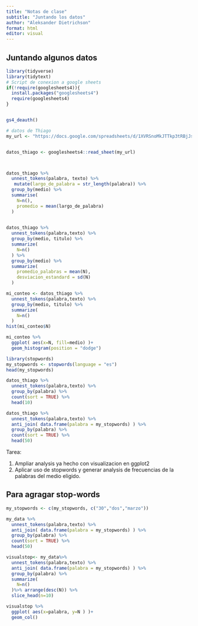 ```yaml
---
title: "Notas de clase"
subtitle: "Juntando los datos"
author: "Aleksander Dietrichson"
format: html
editor: visual
---
```


## Juntando algunos datos

```r
library(tidyverse)
library(tidytext)
# Script de conexion a google sheets
if(!require(googlesheets4)){
  install.packages("googlesheets4")
  require(googlesheets4)
}


gs4_deauth()

# datos de Thiago
my_url <- "https://docs.google.com/spreadsheets/d/1XVRSnoMkJTTkp3tRBjJsJLWmtl8cs7ThLf0iwza7L00/edit?usp=sharing"


datos_thiago <- googlesheets4::read_sheet(my_url)




```

```r

datos_thiago %>% 
  unnest_tokens(palabra, texto) %>% 
   mutate(largo_de_palabra = str_length(palabra)) %>% 
  group_by(medio) %>% 
  summarise(
    N=n(),
    promedio = mean(largo_de_palabra)
  )
  
```

```r
datos_thiago %>% 
  unnest_tokens(palabra,texto) %>% 
  group_by(medio, titulo) %>% 
  summarize(
    N=n()
  ) %>% 
  group_by(medio) %>% 
  summarize(
    promedio_palabras = mean(N),
    desviacion_estandard = sd(N)
  )
```

```r
mi_conteo <- datos_thiago %>% 
  unnest_tokens(palabra,texto) %>% 
  group_by(medio, titulo) %>% 
  summarize(
    N=n()
  )
hist(mi_conteo$N)
```

```r
mi_conteo %>% 
  ggplot( aes(x=N, fill=medio) )+
  geom_histogram(position = "dodge")
```

```r
library(stopwords)
my_stopwords <- stopwords(language = "es")
head(my_stopwords)
```

```r
datos_thiago %>% 
  unnest_tokens(palabra,texto) %>% 
  group_by(palabra) %>% 
  count(sort = TRUE) %>% 
  head(10)
```

```r
datos_thiago %>% 
  unnest_tokens(palabra,texto) %>%
  anti_join( data.frame(palabra = my_stopwords) ) %>% 
  group_by(palabra) %>% 
  count(sort = TRUE) %>% 
  head(50)
```

Tarea:

1.  Ampliar analysis ya hecho con visualizacion en ggplot2
2.  Aplicar uso de stopwords y generar analysis de frecuencias de la palabras del medio eligido.

## Para agragar stop-words

```r

my_stopwords <- c(my_stopwords, c("30","dos","marzo"))

my_data %>% 
  unnest_tokens(palabra,texto) %>%
  anti_join( data.frame(palabra = my_stopwords) ) %>% 
  group_by(palabra) %>% 
  count(sort = TRUE) %>% 
  head(50)
```

```r
visualstop<- my_data%>% 
  unnest_tokens(palabra,texto) %>%
  anti_join( data.frame(palabra = my_stopwords) ) %>%
  group_by(palabra) %>% 
  summarize(
    N=n()
  )%>% arrange(desc(N)) %>% 
  slice_head(n=10)
```

```r
visualstop %>% 
  ggplot( aes(x=palabra, y=N ) )+
  geom_col()
```
